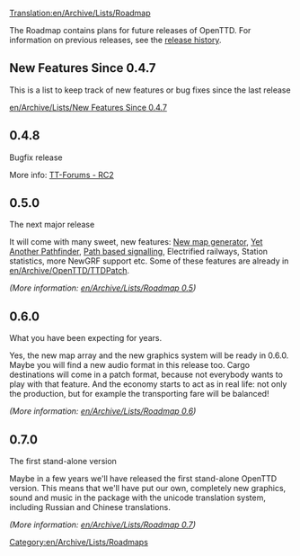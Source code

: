 [[Translation:en/Archive/Lists/Roadmap]]
[[Category:en/Archive/Lists/Roadmaps]]

The Roadmap contains plans for future releases of OpenTTD. For information on previous releases, see the [[en/Archive/OpenTTD/Main Page|release history]].

==New Features Since 0.4.7==

This is a list to keep track of new features or bug fixes since the last release

[[en/Archive/Lists/New Features Since 0.4.7]]

==0.4.8==
Bugfix release

More info:
[http://www.tt-forums.net/viewtopic.php?t=26536 TT-Forums - RC2]

==0.5.0==
The next major release

It will come with many sweet, new features: [[en/Archive/Manual/Terra Genesis Perlin|New map generator]], [[en/Archive/Manual/Yet Another Pathfinder|Yet Another Pathfinder]], [[en/Archive/Manual/Yet Another PBS Patch|Path based signalling]], Electrified railways, Station statistics, more NewGRF support etc. Some of these features are already in [[en/Archive/OpenTTD/TTDPatch]].

''(More information: [[en/Archive/Lists/Roadmap 0.5]])''

==0.6.0==
What you have been expecting for years.

Yes, the new map array and the new graphics system will be ready in 0.6.0. Maybe you will find a new audio format in this release too. Cargo destinations will come in a patch format, because not everybody wants to play with that feature. And the economy starts to act as in real life: not only the production, but for example the transporting fare will be balanced!

''(More information: [[en/Archive/Lists/Roadmap 0.6]])''

==0.7.0==
The first stand-alone version

Maybe in a few years we'll have released the first stand-alone OpenTTD version. This means that we'll have put our own, completely new graphics, sound and music in the package with the unicode translation system, including Russian and Chinese translations.

''(More information: [[en/Archive/Lists/Roadmap 0.7]])''